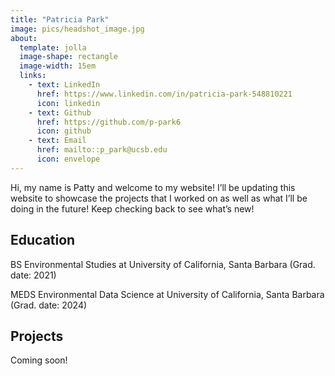 ```yaml
---
title: "Patricia Park"
image: pics/headshot_image.jpg
about:
  template: jolla
  image-shape: rectangle
  image-width: 15em
  links: 
    - text: LinkedIn
      href: https://www.linkedin.com/in/patricia-park-548810221
      icon: linkedin
    - text: Github
      href: https://github.com/p-park6
      icon: github
    - text: Email
      href: mailto::p_park@ucsb.edu
      icon: envelope
---
```


Hi, my name is Patty and welcome to my website! I'll be updating this website to showcase the projects that I worked on as well as what I'll be doing in the future! Keep checking back to see what's new!

## Education

BS Environmental Studies at University of California, Santa Barbara (Grad. date: 2021)

MEDS Environmental Data Science at University of California, Santa Barbara (Grad. date: 2024)

## Projects

Coming soon!
